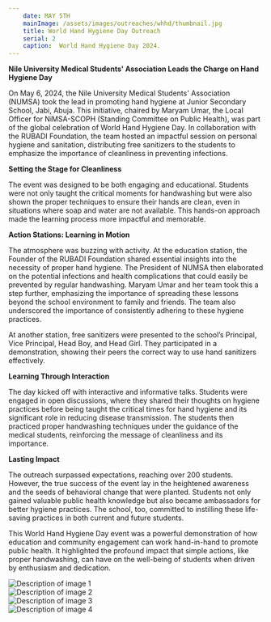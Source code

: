 ```yaml
---
    date: MAY 5TH
    mainImage: /assets/images/outreaches/whhd/thumbnail.jpg
    title: World Hand Hygiene Day Outreach
    serial: 2
    caption:  World Hand Hygiene Day 2024.
---
```




<div className="text-xl">

**Nile University Medical Students' Association Leads the Charge on Hand Hygiene Day**

On May 6, 2024, the Nile University Medical Students' Association (NUMSA) took the lead in promoting hand hygiene at Junior Secondary School, Jabi, Abuja. This initiative, chaired by Maryam Umar, the Local Officer for NiMSA-SCOPH (Standing Committee on Public Health), was part of the global celebration of World Hand Hygiene Day. In collaboration with the RUBADI Foundation, the team hosted an impactful session on personal hygiene and sanitation, distributing free sanitizers to the students to emphasize the importance of cleanliness in preventing infections.

**Setting the Stage for Cleanliness**

The event was designed to be both engaging and educational. Students were not only taught the critical moments for handwashing but were also shown the proper techniques to ensure their hands are clean, even in situations where soap and water are not available. This hands-on approach made the learning process more impactful and memorable.

**Action Stations: Learning in Motion**

The atmosphere was buzzing with activity. At the education station, the Founder of the RUBADI Foundation shared essential insights into the necessity of proper hand hygiene. The President of NUMSA then elaborated on the potential infections and health complications that could easily be prevented by regular handwashing. Maryam Umar and her team took this a step further, emphasizing the importance of spreading these lessons beyond the school environment to family and friends. The team also underscored the importance of consistently adhering to these hygiene practices.

At another station, free sanitizers were presented to the school’s Principal, Vice Principal, Head Boy, and Head Girl. They participated in a demonstration, showing their peers the correct way to use hand sanitizers effectively.

**Learning Through Interaction**

The day kicked off with interactive and informative talks. Students were engaged in open discussions, where they shared their thoughts on hygiene practices before being taught the critical times for hand hygiene and its significant role in reducing disease transmission. The students then practiced proper handwashing techniques under the guidance of the medical students, reinforcing the message of cleanliness and its importance.

**Lasting Impact**

The outreach surpassed expectations, reaching over 200 students. However, the true success of the event lay in the heightened awareness and the seeds of behavioral change that were planted. Students not only gained valuable public health knowledge but also became ambassadors for better hygiene practices. The school, too, committed to instilling these life-saving practices in both current and future students.

This World Hand Hygiene Day event was a powerful demonstration of how education and community engagement can work hand-in-hand to promote public health. It highlighted the profound impact that simple actions, like proper handwashing, can have on the well-being of students when driven by enthusiasm and dedication.
</div>


<div className="grid grid-cols-2 gap-4">
  <div className="aspect-square overflow-hidden">
    <Image src="/assets/images/outreaches/whhd/one.jpg" alt="Description of image 1" width={300} height={300} className="w-full h-full object-cover object-center" />
  </div>
  <div className="aspect-square overflow-hidden">
    <Image src="/assets/images/outreaches/whhd/two.jpg" alt="Description of image 2" width={300} height={300} className="w-full h-full object-cover object-center" />
  </div>
  <div className="aspect-square overflow-hidden">
    <Image src="/assets/images/outreaches/whhd/three.jpg" alt="Description of image 3" width={300} height={300} className="w-full h-full object-cover object-center" />
  </div>
  <div className="aspect-square overflow-hidden">
    <Image src="/assets/images/outreaches/whhd/four.jpg" alt="Description of image 4" width={300} height={300} className="w-full h-full object-cover object-center" />
  </div>
  
</div>